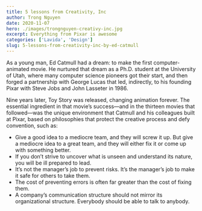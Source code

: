 ```yaml
---
title: 5 lessons from Creativity, Inc
author: Trong Nguyen
date: 2020-11-07
hero: ./images/trongnguyen-creativy-inc.jpg
excerpt: Everything from Pixar is awesome
categories: ['Lavida', 'Design']
slug: 5-lessons-from-creativity-inc-by-ed-catmull
---
```


As a young man, Ed Catmull had a dream: to make the first computer-animated movie. He nurtured that dream as a Ph.D. student at the University of Utah, where many computer science pioneers got their start, and then forged a partnership with George Lucas that led, indirectly, to his founding Pixar with Steve Jobs and John Lasseter in 1986.

Nine years later, Toy Story was released, changing animation forever. The essential ingredient in that movie’s success—and in the thirteen movies that followed—was the unique environment that Catmull and his colleagues built at Pixar, based on philosophies that protect the creative process and defy convention, such as:

- Give a good idea to a mediocre team, and they will screw it up. But give a mediocre idea to a great team, and they will either fix it or come up with something better.
- If you don’t strive to uncover what is unseen and understand its nature, you will be ill prepared to lead. 
- It’s not the manager’s job to prevent risks. It’s the manager’s job to make it safe for others to take them.
- The cost of preventing errors is often far greater than the cost of fixing them. 
- A company’s communication structure should not mirror its organizational structure. Everybody should be able to talk to anybody.

